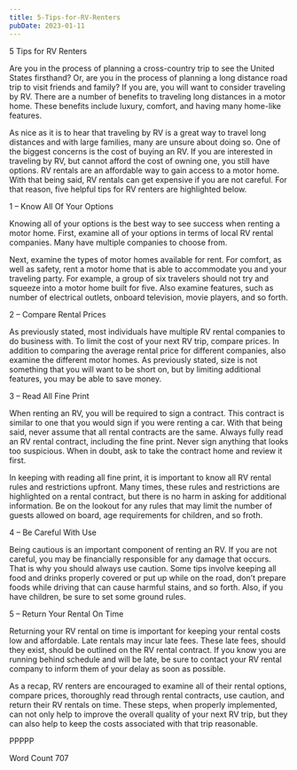 ```yaml
---
title: 5-Tips-for-RV-Renters
pubDate: 2023-01-11
---
```


5 Tips for RV Renters

Are you in the process of planning a cross-country trip to see the United States firsthand?  Or, are you in the process of planning a long distance road trip to visit friends and family?  If you are, you will want to consider traveling by RV.  There are a number of benefits to traveling long distances in a motor home.  These benefits include luxury, comfort, and having many home-like features.

As nice as it is to hear that traveling by RV is a great way to travel long distances and with large families, many are unsure about doing so.  One of the biggest concerns is the cost of buying an RV.  If you are interested in traveling by RV, but cannot afford the cost of owning one, you still have options.  RV rentals are an affordable way to gain access to a motor home.  With that being said, RV rentals can get expensive if you are not careful.  For that reason, five helpful tips for RV renters are highlighted below.

1 – Know All Of Your Options

Knowing all of your options is the best way to see success when renting a motor home.  First, examine all of your options in terms of local RV rental companies.  Many have multiple companies to choose from.  

Next, examine the types of motor homes available for rent.  For comfort, as well as safety, rent a motor home that is able to accommodate you and your traveling party.  For example, a group of six travelers should not try and squeeze into a motor home built for five.  Also examine features, such as number of electrical outlets, onboard television, movie players, and so forth.

2 – Compare Rental Prices

As previously stated, most individuals have multiple RV rental companies to do business with.  To limit the cost of your next RV trip, compare prices.  In addition to comparing the average rental price for different companies, also examine the different motor homes.  As previously stated, size is not something that you will want to be short on, but by limiting additional features, you may be able to save money.

3 – Read All Fine Print

When renting an RV, you will be required to sign a contract.  This contract is similar to one that you would sign if you were renting a car.  With that being said, never assume that all rental contracts are the same.  Always fully read an RV rental contract, including the fine print.  Never sign anything that looks too suspicious.  When in doubt, ask to take the contract home and review it first.

In keeping with reading all fine print, it is important to know all RV rental rules and restrictions upfront.  Many times, these rules and restrictions are highlighted on a rental contract, but there is no harm in asking for additional information.  Be on the lookout for any rules that may limit the number of guests allowed on board, age requirements for children, and so froth.

4 – Be Careful With Use

Being cautious is an important component of renting an RV.  If you are not careful, you may be financially responsible for any damage that occurs.  That is why you should always use caution.  Some tips involve keeping all food and drinks properly covered or put up while on the road, don’t prepare foods while driving that can cause harmful stains, and so forth.  Also, if you have children, be sure to set some ground rules.

5 – Return Your Rental On Time

Returning your RV rental on time is important for keeping your rental costs low and affordable.  Late rentals may incur late fees.  These late fees, should they exist, should be outlined on the RV rental contract.  If you know you are running behind schedule and will be late, be sure to contact your RV rental company to inform them of your delay as soon as possible.

As a recap, RV renters are encouraged to examine all of their rental options, compare prices, thoroughly read through rental contracts, use caution, and return their RV rentals on time.  These steps, when properly implemented, can not only help to improve the overall quality of your next RV trip, but they can also help to keep the costs associated with that trip reasonable.

PPPPP

Word Count 707